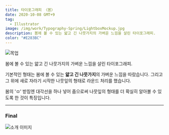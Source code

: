 ```yaml
---
title: 타이포그래피 〈봄〉
date: 2020-10-08 GMT+9
tag:
  - Illustrator
image: /img/work/Typography-Spring/LightboxMockup.jpg
description: 봄에 볼 수 있는 얇고 긴 나뭇가지의 가벼운 느낌을 살린 타이포그래피.
color: "#E283BC"
---
```


![목업](/img/work/Typography-Spring/LightboxMockup.jpg)

봄에 볼 수 있는 얇고 긴 나뭇가지의 가벼운 느낌을 살린 타이포그래피.

기본적인 형태는 봄에 볼 수 있는 **얇고 긴 나뭇가지**의 가벼운 느낌을 따랐습니다. 그리고 그 위에 새로 자라기 시작한 나뭇잎의 형태로 라운드 처리를 했습니다. 

봄의 'ㅁ' 받침엔 대각선을 하나 넣어 줌으로써 나뭇잎의 형태를 더 확실히 알아볼 수 있도록 한 것이 특징입니다.

---

### Final

![소개 이미지](/img/work/Typography-Spring/typo-spring.jpg)
